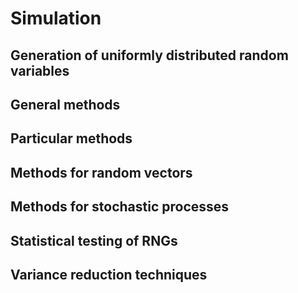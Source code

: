 # Simulation {-}

## Generation of uniformly distributed random variables {-}

## General methods {-}

## Particular methods {-}

## Methods for random vectors {-}

## Methods for stochastic processes {-}

## Statistical testing of RNGs {-}

## Variance reduction techniques {-}
